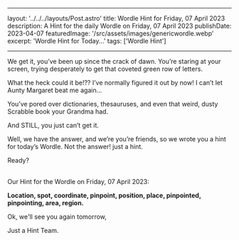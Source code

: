 ---

  layout: '../../../layouts/Post.astro'
  title: Wordle Hint for Friday, 07 April 2023
  description: A Hint for the daily Wordle on Friday, 07 April 2023
  publishDate: 2023-04-07
  featuredImage: '/src/assets/images/genericwordle.webp'
  excerpt: 'Wordle Hint for Today...'
  tags: ['Wordle Hint']
  
  ---

  We get it, you’ve been up since the crack of dawn. You’re staring at your screen, trying desperately to get that coveted green row of letters. 

  What the heck could it be!??
  I’ve normally figured it out by now!
  I can’t let Aunty Margaret beat me again… 

  You’ve pored over dictionaries, thesauruses, and even that weird, dusty Scrabble book your Grandma had.

  And STILL, you just can’t get it. 

  Well, we have the answer, and we’re you’re friends, so we wrote you a hint for today’s Wordle.
  Not the answer! just a hint. 

  Ready?<br /><br />

  Our Hint for the Wordle on Friday, 07 April 2023:

  **Location, spot, coordinate, pinpoint, position, place, pinpointed, pinpointing, area, region.**

  Ok, we'll see you again tomorrow, 

  Just a Hint Team.
  